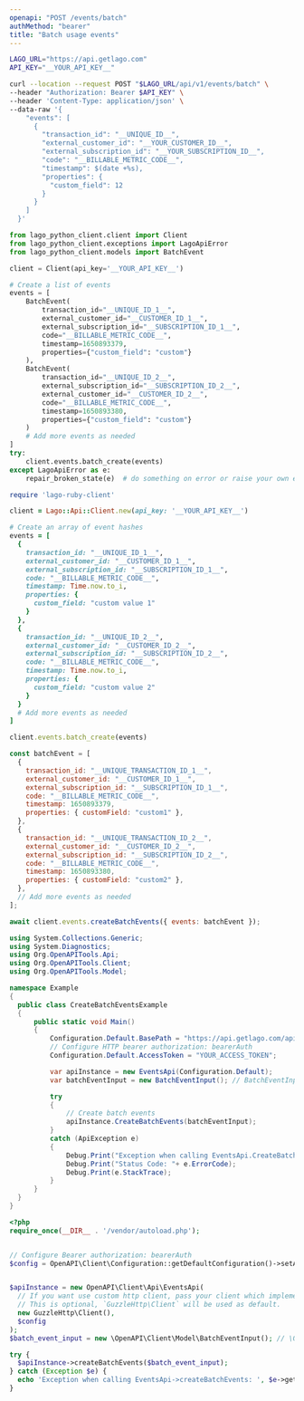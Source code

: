 ```yaml
---
openapi: "POST /events/batch"
authMethod: "bearer"
title: "Batch usage events"
---
```


<RequestExample>

```bash cURL
LAGO_URL="https://api.getlago.com"
API_KEY="__YOUR_API_KEY__"

curl --location --request POST "$LAGO_URL/api/v1/events/batch" \
--header "Authorization: Bearer $API_KEY" \
--header 'Content-Type: application/json' \
--data-raw '{
	"events": [
      {
        "transaction_id": "__UNIQUE_ID__",
        "external_customer_id": "__YOUR_CUSTOMER_ID__",
        "external_subscription_id": "__YOUR_SUBSCRIPTION_ID__",
        "code": "__BILLABLE_METRIC_CODE__",
        "timestamp": $(date +%s),
        "properties": {
          "custom_field": 12
        }
      }
    ]
  }'
```

```python Python
from lago_python_client.client import Client
from lago_python_client.exceptions import LagoApiError
from lago_python_client.models import BatchEvent

client = Client(api_key='__YOUR_API_KEY__')

# Create a list of events
events = [
    BatchEvent(
        transaction_id="__UNIQUE_ID_1__",
        external_customer_id="__CUSTOMER_ID_1__",
        external_subscription_id="__SUBSCRIPTION_ID_1__",
        code="__BILLABLE_METRIC_CODE__",
        timestamp=1650893379,
        properties={"custom_field": "custom"}
    ),
    BatchEvent(
        transaction_id="__UNIQUE_ID_2__",
        external_subscription_id="__SUBSCRIPTION_ID_2__",
        external_customer_id="__CUSTOMER_ID_2__",
        code="__BILLABLE_METRIC_CODE__",
        timestamp=1650893380,
        properties={"custom_field": "custom"}
    )
    # Add more events as needed
]
try:
    client.events.batch_create(events)
except LagoApiError as e:
    repair_broken_state(e)  # do something on error or raise your own exception
```

```ruby Ruby
require 'lago-ruby-client'

client = Lago::Api::Client.new(api_key: '__YOUR_API_KEY__')

# Create an array of event hashes
events = [
  {
    transaction_id: "__UNIQUE_ID_1__",
    external_customer_id: "__CUSTOMER_ID_1__",
    external_subscription_id: "__SUBSCRIPTION_ID_1__",
    code: "__BILLABLE_METRIC_CODE__",
    timestamp: Time.now.to_i,
    properties: {
      custom_field: "custom value 1"
    }
  },
  {
    transaction_id: "__UNIQUE_ID_2__",
    external_customer_id: "__CUSTOMER_ID_2__",
    external_subscription_id: "__SUBSCRIPTION_ID_2__",
    code: "__BILLABLE_METRIC_CODE__",
    timestamp: Time.now.to_i,
    properties: {
      custom_field: "custom value 2"
    }
  }
  # Add more events as needed
]

client.events.batch_create(events)
```

```js Javascript
const batchEvent = [
  {
    transaction_id: "__UNIQUE_TRANSACTION_ID_1__",
    external_customer_id: "__CUSTOMER_ID_1__",
    external_subscription_id: "__SUBSCRIPTION_ID_1__",
    code: "__BILLABLE_METRIC_CODE__",
    timestamp: 1650893379,
    properties: { customField: "custom1" },
  },
  {
    transaction_id: "__UNIQUE_TRANSACTION_ID_2__",
    external_customer_id: "__CUSTOMER_ID_2__",
    external_subscription_id: "__SUBSCRIPTION_ID_2__",
    code: "__BILLABLE_METRIC_CODE__",
    timestamp: 1650893380,
    properties: { customField: "custom2" },
  },
  // Add more events as needed
];

await client.events.createBatchEvents({ events: batchEvent });

```

```csharp C#
using System.Collections.Generic;
using System.Diagnostics;
using Org.OpenAPITools.Api;
using Org.OpenAPITools.Client;
using Org.OpenAPITools.Model;

namespace Example
{
  public class CreateBatchEventsExample
  {
      public static void Main()
      {
          Configuration.Default.BasePath = "https://api.getlago.com/api/v1";
          // Configure HTTP bearer authorization: bearerAuth
          Configuration.Default.AccessToken = "YOUR_ACCESS_TOKEN";

          var apiInstance = new EventsApi(Configuration.Default);
          var batchEventInput = new BatchEventInput(); // BatchEventInput | Batch events payload

          try
          {
              // Create batch events
              apiInstance.CreateBatchEvents(batchEventInput);
          }
          catch (ApiException e)
          {
              Debug.Print("Exception when calling EventsApi.CreateBatchEvents: " + e.Message );
              Debug.Print("Status Code: "+ e.ErrorCode);
              Debug.Print(e.StackTrace);
          }
      }
  }
}
```

```php PHP
<?php
require_once(__DIR__ . '/vendor/autoload.php');


// Configure Bearer authorization: bearerAuth
$config = OpenAPI\Client\Configuration::getDefaultConfiguration()->setAccessToken('YOUR_ACCESS_TOKEN');


$apiInstance = new OpenAPI\Client\Api\EventsApi(
  // If you want use custom http client, pass your client which implements `GuzzleHttp\ClientInterface`.
  // This is optional, `GuzzleHttp\Client` will be used as default.
  new GuzzleHttp\Client(),
  $config
);
$batch_event_input = new \OpenAPI\Client\Model\BatchEventInput(); // \OpenAPI\Client\Model\BatchEventInput | Batch events payload

try {
  $apiInstance->createBatchEvents($batch_event_input);
} catch (Exception $e) {
  echo 'Exception when calling EventsApi->createBatchEvents: ', $e->getMessage(), PHP_EOL;
}
```

</RequestExample>
